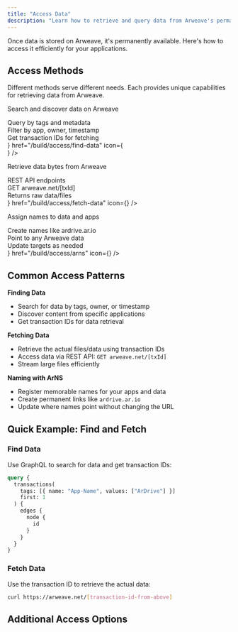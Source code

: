 ```yaml
---
title: "Access Data"
description: "Learn how to retrieve and query data from Arweave's permanent storage network"
---
```



Once data is stored on Arweave, it's permanently available. Here's how to access it efficiently for your applications.

## Access Methods

Different methods serve different needs. Each provides unique capabilities for retrieving data from Arweave.

<Cards>
  <Card 
    title="Find Data"
    description={
      <>
        <p className="mb-3">Search and discover data on Arweave</p>
        <div className="space-y-1 text-sm">
          <div className="flex items-center gap-2"><Search className="w-4 h-4" /> Query by tags and metadata</div>
          <div className="flex items-center gap-2"><Search className="w-4 h-4" /> Filter by app, owner, timestamp</div>
          <div className="flex items-center gap-2"><Search className="w-4 h-4" /> Get transaction IDs for fetching</div>
        </div>
      </>
    }
    href="/build/access/find-data"
    icon={<Search className="w-8 h-8" />}
  />
  <Card 
    title="Fetch Data"
    description={
      <>
        <p className="mb-3">Retrieve data bytes from Arweave</p>
        <div className="space-y-1 text-sm">
          <div className="flex items-center gap-2"><Globe className="w-4 h-4" /> REST API endpoints</div>
          <div className="flex items-center gap-2"><Globe className="w-4 h-4" /> GET arweave.net/[txId]</div>
          <div className="flex items-center gap-2"><Globe className="w-4 h-4" /> Returns raw data/files</div>
        </div>
      </>
    }
    href="/build/access/fetch-data"
    icon={<Globe className="w-8 h-8" />}
  />
  <Card 
    title="ArNS Names"
    description={
      <>
        <p className="mb-3">Assign names to data and apps</p>
        <div className="space-y-1 text-sm">
          <div className="flex items-center gap-2"><Link className="w-4 h-4" /> Create names like ardrive.ar.io</div>
          <div className="flex items-center gap-2"><Link className="w-4 h-4" /> Point to any Arweave data</div>
          <div className="flex items-center gap-2"><Link className="w-4 h-4" /> Update targets as needed</div>
        </div>
      </>
    }
    href="/build/access/arns"
    icon={<Link className="w-8 h-8" />}
  />
</Cards>

## Common Access Patterns

**Finding Data**
- Search for data by tags, owner, or timestamp
- Discover content from specific applications
- Get transaction IDs for data retrieval

**Fetching Data**
- Retrieve the actual files/data using transaction IDs
- Access data via REST API: `GET arweave.net/[txId]`
- Stream large files efficiently

**Naming with ArNS**
- Register memorable names for your apps and data
- Create permanent links like `ardrive.ar.io`
- Update where names point without changing the URL

## Quick Example: Find and Fetch

<Steps>

<Step>

### Find Data
Use GraphQL to search for data and get transaction IDs:

```graphql
query {
  transactions(
    tags: [{ name: "App-Name", values: ["ArDrive"] }]
    first: 1
  ) {
    edges {
      node {
        id
      }
    }
  }
}
```

</Step>

<Step>

### Fetch Data
Use the transaction ID to retrieve the actual data:

```bash
curl https://arweave.net/[transaction-id-from-above]
```

</Step>

</Steps>

<Cards>
  <Card 
    title="Access Tutorial" 
    description="Complete guide to data retrieval"
    href="/build/access/find-data"
  />
  <Card 
    title="ArNS Documentation" 
    description="Learn about the naming system"
    href="/build/access/arns"
  />
</Cards>

## Additional Access Options

<Cards>
  <Card 
    title="Wayfinder SDK" 
    description="Advanced gateway routing for production apps"
    href="/build/access/wayfinder"
  />
  <Card 
    title="Gateway Selection" 
    description="Choose the right gateway for your needs"
    href="/learn/gateway-selection"
  />
  <Card 
    title="Data Verification" 
    description="Ensure data integrity and authenticity"
    href="/learn/data-verification"
  />
</Cards>
